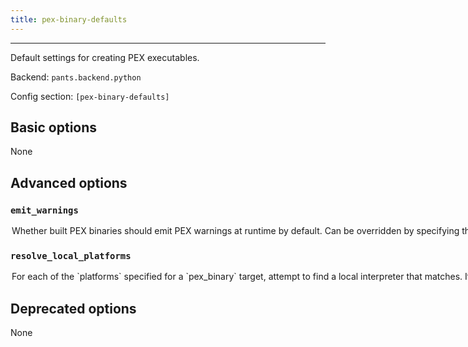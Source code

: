 ```yaml
---
title: pex-binary-defaults
---
```



---

Default settings for creating PEX executables.

Backend: <span className="color--primary">`pants.backend.python`</span>

Config section: <span className="color--primary">`[pex-binary-defaults]`</span>

<span className={styles.options}>

## Basic options
None

## Advanced options

### `emit_warnings`

<Option
  cli_repr={`--[no-]pex-binary-defaults-emit-warnings`}
  env_repr='PANTS_PEX_BINARY_DEFAULTS_EMIT_WARNINGS'
  default_repr={`True`}
>
Whether built PEX binaries should emit PEX warnings at runtime by default.

Can be overridden by specifying the `emit_warnings` parameter of individual `pex_binary` targets
</Option>

### `resolve_local_platforms`

<Option
  cli_repr={`--[no-]pex-binary-defaults-resolve-local-platforms`}
  env_repr='PANTS_PEX_BINARY_DEFAULTS_RESOLVE_LOCAL_PLATFORMS'
  default_repr={`False`}
>
For each of the `platforms` specified for a `pex_binary` target, attempt to find a local interpreter that matches.

If a matching interpreter is found, use the interpreter to resolve distributions and build any that are only available in source distribution form. If no matching interpreter is found (or if this option is `False`), resolve for the platform by accepting only pre-built binary distributions (wheels).
</Option>

## Deprecated options

None

</span>